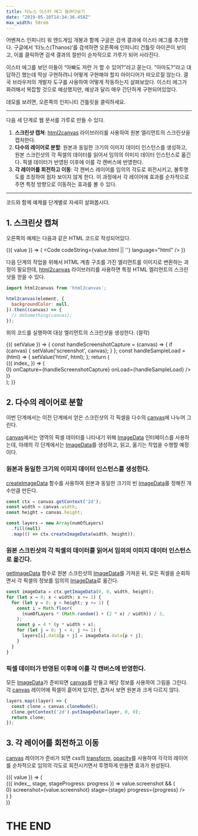 ```yaml
---
title: 타노스 이스터 에그 들여다보기 
date: "2019-05-10T14:34:36.458Z"
max_width: 58rem
---
```



[](@grid)

어벤져스 인피니티 워 엔드게임 개봉과 함께 구글은 검색 결과에 이스터 에그를 추가했다. 구글에서 ‘타노스(Thanos)‘를 검색하면 오른쪽에 인피니티 건틀릿 아이콘이 보이고, 이를 클릭하면 검색 결과의 절반이 순차적으로 가루가 되어 사라진다.

이스터 에그를 보던 아들이 “아빠도 저런 거 할 수 있어?”라고 묻는다. “아마도?”라고 대답하긴 했는데 막상 구현하려니 어떻게 구현해야 할지 아이디어가 떠오르질 않는다. 결국 브라우저의 개발자 도구를 사용하여 어떻게 작동하는지 살펴보았다. 이스터 에그가 화려해서 복잡할 것으로 예상했지만, 예상과 달리 매우 간단하게 구현되어있었다.

데모를 보려면, 오른쪽의 인피니티 건틀릿을 클릭하세요.

[](@grid)

<Example/>

[](@gridend)

---

다음 세 단계로 웹 문서를 가루로 만들 수 있다.

1. **스크린샷 캡쳐**: [html2canvas](https://html2canvas.hertzen.com/) 라이브러리를 사용하여 원본 엘리먼트의 스크린샷을 캡처한다.
2. **다수의 레이어로 분할**: 원본과 동일한 크기의 이미지 데이터 인스턴스를 생성하고, 원본 스크린샷의 각 픽셀의 데이터를 읽어서 임의의 이미지 데이터 인스턴스로 옮긴다. 픽셀 데이터가 반영된 이후에 이를 각 캔버스에 반영한다.
3. **각 레이어를 회전하고 이동**: 각 캔버스 레이어를 임의의 각도로 회전시키고, 불투명도를 조정하여 점차 보이지 않게 한다. 이 과정에서 각 레이어에 효과를 순차적으로 주면 특정 방향으로 이동하는 효과를 볼 수 있다.

---

코드와 함께 예제를 단계별로 자세히 살펴봅시다.

[](@context)

[](@grid,layoutFixed)

[](@section.step)

## 1. 스크린샷 캡쳐

오른쪽의 예제는 다음과 같은 HTML 코드로 작성되어있다.

<Context>{({ value }) => (
  <Code codeString={value.html || ''} language="html" />
)}</Context>

다음 단계의 작업을 위해서 HTML 계층 구조를 가진 엘리먼트를 이미지로 변환하는 과정이 필요한데, [html2canvas](https://html2canvas.hertzen.com/) 라이브러리를 사용하면 특정 HTML 엘리먼트의 스크린샷을 얻을 수 있다.

```js
import html2canvas from 'html2canvas';

html2canvas(element, {
  backgroundColor: null,
}).then((canvas) => {
  // doSomething(canvas);
});
```

[](@sectionend)

[](@section.step,@stage=capture)

위의 코드를 실행하여 대상 엘리먼트의 스크린샷을 생성한다. (찰칵)

[](@sectionend)

[](@grid)

<Context>
  {({ setValue }) => {
    const handleScreenshotCapture = (canvas) => {
      if (canvas) {
        setValue('screenshot', canvas);
      }
    };
    const handleSampleLoad = (html) => {
      setValue('html', html);
    };
    return (
      <div style={{ position: 'sticky', top: 0 }}>
        <Scrollama step=".step" offset="0.5" progress>
          {({ index_ }) => (
            <div>
              <Sample
                type="text"
                capture={index_ > 0}
                onCapture={handleScreenshotCapture}
                onLoad={handleSampleLoad}
              />
            </div>
          )}
        </Scrollama>
      </div>
    );
  }}
</Context>

[](@gridend)

[](@grid,layoutFixed)

## 2. 다수의 레이어로 분할

이번 단계에서는 이전 단계에서 얻은 스크린샷의 각 픽셀을 다수의 [canvas](https://developer.mozilla.org/docs/Web/HTML/Canvas)에 나누어 그린다.

[canvas](https://developer.mozilla.org/docs/Web/HTML/Canvas)에서는 영역의 픽셀 데이터를 나타내기 위해 [ImageData](https://developer.mozilla.org/docs/Web/API/ImageData) 인터페이스를 사용하는데, 아래의 각 단계에서는 [ImageData](https://developer.mozilla.org/docs/Web/API/ImageData)를 생성하고, 읽고, 옮기는 작업을 수행할 예정이다.

[](@section.step,@stage=create-image-data)

### 원본과 동일한 크기의 이미지 데이터 인스턴스를 생성한다.

[createImageData](https://developer.mozilla.org/docs/Web/API/CanvasRenderingContext2D/createImageData) 함수를 사용하여 원본과 동일한 크기의 빈 [ImageData](https://developer.mozilla.org/docs/Web/API/ImageData)를 정해진 개수만큼 만든다.

```js
const ctx = canvas.getContext('2d');
const width = canvas.width;
const height = canvas.height;

const layers = new Array(numOfLayers)
  .fill(null)
  .map(() => ctx.createImageData(width, height));
```

[](@section.step,@stage=move-image-data)

### 원본 스크린샷의 각 픽셀의 데이터를 읽어서 임의의 이미지 데이터 인스턴스로 옮긴다.

[getImageData](https://developer.mozilla.org/docs/Web/API/CanvasRenderingContext2D/getImageData) 함수로 원본 스크린샷의 [ImageData](https://developer.mozilla.org/docs/Web/API/ImageData)를 가져온 뒤, 모든 픽셀을 순회하면서 각 픽셀의 정보를 임의의 [ImageData](https://developer.mozilla.org/docs/Web/API/ImageData)로 옮긴다.

```js
const imageData = ctx.getImageData(0, 0, width, height);
for (let x = 0; x < width; x += 1) {
  for (let y = 0; y < height; y += 1) {
    const i = Math.floor(
      (numOfLayers * (Math.random() + (2 * x) / width)) / 3,
    );
    const p = 4 * (y * width + x);
    for (let j = 0; j < 4; j += 1) {
      layers[i].data[p + j] = imageData.data[p + j];
    }
  }
}
```

[](@section.step,@stage=overlap-canvases,minHeight=50vh)

### 픽셀 데이터가 반영된 이후에 이를 각 캔버스에 반영한다.

모든 [ImageData](https://developer.mozilla.org/docs/Web/API/ImageData)가 준비되면 [canvas](https://developer.mozilla.org/docs/Web/HTML/Canvas)를 만들고 해당 정보를 사용하여 그림을 그린다. 각 [canvas](https://developer.mozilla.org/docs/Web/HTML/Canvas) 레이어에 픽셀이 흩어져 있지만, 겹쳐서 보면 원본과 크게 다르지 않다.

```js
layers.map((layer) => {
  const clone = canvas.cloneNode();
  clone.getContext('2d').putImageData(layer, 0, 0);
  return clone;
});
```

[](@section)

## 3. 각 레이어를 회전하고 이동

[](@section.step,@stage=rotate-and-fade-out,minHeight=400px)

[canvas](https://developer.mozilla.org/docs/Web/HTML/Canvas) 레이어가 준비가 되면 css의 [transform](https://developer.mozilla.org/docs/Web/CSS/transform), [opacity](https://developer.mozilla.org/docs/Web/CSS/opacity)를 사용하여 각각의 레이어를 순차적으로 임의의 각도로 회전시키면서 투명하게 만들면 효과가 완성된다.

[](@sectionend)

[](@grid)

<Context>
  {({ value }) => (
    <div style={{ position: 'sticky', top: 0 }}>
      <Scrollama step=".step" offset="0.5" progress debug={true}>
        {({ index_, stage, stageProgress: progress }) =>
          value.screenshot && (
            <div style={{
              display: 'flex',
              flexDirection: 'column',
              minHeight: '100vh',
              justifyContent: 'center',
            }}>
              <Gimmick
                show={index_ > 0}
                screenshot={value.screenshot}
                stage={stage}
                progress={progress}
              />
            </div>
          )
        }
      </Scrollama>
    </div>
  )}
</Context>

[](@gridend)

<Example2>
  <h1>THE END</h1>
</Example2>
